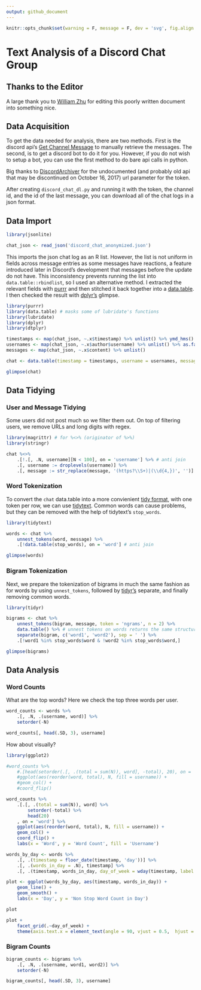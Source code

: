 ```yaml
---
output: github_document
---
```


```r
knitr::opts_chunk$set(warning = F, message = F, dev = 'svg', fig.align = 'center')
```
# Text Analysis of a Discord Chat Group

## Thanks to the Editor
A large thank you to [William Zhu](https://github.com/ZhuWilliam) for editing this poorly
written document into something nice.

## Data Acquisition
To get the data needed for analysis, there are two methods. First is the discord api's
[Get Channel Message](https://discordapp.com/developers/docs/resources/channel#get-channel-messages)
to manually retrieve the messages. The second, is to get a discord bot to do it for you.
However, if you do not wish to setup a bot, you can use the first method to do bare api calls in python.

Big thanks to
[DiscordArchiver](https://github.com/Jiiks/DiscordArchiver/blob/master/DiscordArchiver/Program.cs#L15)
for the undocumented (and probably old api that may be discontinued on October 16, 2017) url parameter for the token.

After creating `discord_chat_dl.py` and running it with the token, the channel id, and the id of the last message,
you can download all of the chat logs in a json format.

## Data Import
```r
library(jsonlite)

chat_json <- read_json('discord_chat_anonymized.json')
```
This imports the json chat log as an R list.
However, the list is not uniform in fields across message entries as some messages have reactions,
a feature introduced later in Discord's development that messages before the update do not have.
This inconsistency prevents running the list into `data.table::rbindlist`, so I used an alternative method.
I extracted the relevant fields with
[purrr](https://cran.r-project.org/web/packages/purrr/vignettes/other-langs.html) and then stitched it back together into a
[data.table](https://cran.r-project.org/web/packages/data.table/vignettes/datatable-intro.html).
I then checked the result with [dplyr's](https://cran.r-project.org/web/packages/dplyr/vignettes/dplyr.html) glimpse.

```r
library(purrr)
library(data.table) # masks some of lubridate's functions
library(lubridate)
library(dplyr)
library(dtplyr)

timestamps <- map(chat_json, ~.x$timestamp) %>% unlist() %>% ymd_hms()
usernames <- map(chat_json, ~.x$author$username) %>% unlist() %>% as.factor()
messages <- map(chat_json, ~.x$content) %>% unlist()

chat <- data.table(timestamp = timestamps, username = usernames, message = messages)

glimpse(chat)
```
## Data Tidying

### User and Message Tidying

Some users did not post much so we filter them out.
On top of filtering users, we remove URLs and long digits with regex.

```r
library(magrittr) # for %<>% (originator of %>%)
library(stringr)

chat %<>%
	.[!.[, .N, username][N < 100], on = 'username'] %>% # anti join
	.[, username := droplevels(username)] %>%
	.[, message := str_replace(message, '(https?\\S+)|(\\d{4,})', '')]
```

### Word Tokenization

To convert the `chat` data.table into a more convienient
[tidy format](http://tidytextmining.com/tidytext.html), with one token per row,
we can use [tidytext](https://cran.r-project.org/web/packages/tidytext/vignettes/tidytext.html).
Common words can cause problems, but they can be removed with the help of tidytext's `stop_words`.

```r
library(tidytext)

words <- chat %>%
	unnest_tokens(word, message) %>%
	.[!data.table(stop_words), on = 'word'] # anti join

glimpse(words)
```

### Bigram Tokenization

Next, we prepare the tokenization of bigrams in much the same fashion as for words by using `unnest_tokens`, followed by
[tidyr's](https://cran.r-project.org/web/packages/tidyr/vignettes/tidy-data.html)
separate, and finally removing common words.

```r
library(tidyr)

bigrams <- chat %>%
	unnest_tokens(bigram, message, token = 'ngrams', n = 2) %>%
	data.table() %>% # unnest tokens on words returns the same structure but on bigrams it returns a tibble
	separate(bigram, c('word1', 'word2'), sep = ' ') %>%
	.[!word1 %in% stop_words$word & !word2 %in% stop_words$word,]

glimpse(bigrams)
```
## Data Analysis

### Word Counts

What are the top words?
Here we check the top three words per user.

```r
word_counts <- words %>%
	.[, .N, .(username, word)] %>%
	setorder(-N)

word_counts[, head(.SD, 3), username]
```

How about visually?

```r
library(ggplot2)

#word_counts %>%
	#.[head(setorder(.[, .(total = sum(N)), word], -total), 20), on = 'word'] %>%
	#ggplot(aes(reorder(word, total), N, fill = username)) +
	#geom_col() +
	#coord_flip()

word_counts %>%
	.[.[, .(total = sum(N)), word] %>%
		setorder(-total) %>%
		head(20)
	, on = 'word'] %>%
	ggplot(aes(reorder(word, total), N, fill = username)) +
	geom_col() +
	coord_flip() +
	labs(x = 'Word', y = 'Word Count', fill = 'Username')
```

```r
words_by_day <- words %>%
	.[, .(timestamp = floor_date(timestamp, 'day'))] %>%
	.[, .(words_in_day = .N), timestamp] %>%
	.[, .(timestamp, words_in_day, day_of_week = wday(timestamp, label = TRUE))]

plot <- ggplot(words_by_day, aes(timestamp, words_in_day)) +
	geom_line() +
	geom_smooth() +
	labs(x = 'Day', y = 'Non Stop Word Count in Day')

plot

plot +
	facet_grid(.~day_of_week) +
	theme(axis.text.x = element_text(angle = 90, vjust = 0.5,  hjust = 1))
```

### Bigram Counts

```r
bigram_counts <- bigrams %>%
	.[, .N, .(username, word1, word2)] %>%
	setorder(-N)

bigram_counts[, head(.SD, 3), username]
```
